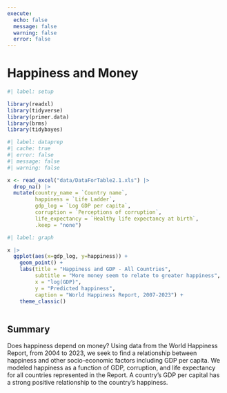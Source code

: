 ```yaml
---
execute: 
  echo: false
  message: false
  warning: false
  error: false
---
```

# Happiness and Money

```r
#| label: setup

library(readxl)
library(tidyverse)
library(primer.data)
library(brms)
library(tidybayes)
```
```r
#| label: dataprep
#| cache: true
#| error: false
#| message: false
#| warning: false

x <- read_excel("data/DataForTable2.1.xls") |>
  drop_na() |>
  mutate(country_name = `Country name`,
         happiness = `Life Ladder`,
         gdp_log = `Log GDP per capita`,
         corruption = `Perceptions of corruption`,
         life_expectancy = `Healthy life expectancy at birth`,
         .keep = "none")
```

```r
#| label: graph

x |>
  ggplot(aes(x=gdp_log, y=happiness)) +
    geom_point() +
    labs(title = "Happiness and GDP - All Countries",
         subtitle = "More money seem to relate to greater happiness",
         x = "log(GDP)",
         y = "Predicted happiness",
         caption = "World Happiness Report, 2007-2023") +
    theme_classic()
  
```


## Summary
Does happiness depend on money?  Using data from the World Happiness Report, from 2004 to 2023, we seek to find a relationship between happiness and other socio-economic factors including GDP per capita.  We modeled happiness as a function of GDP, corruption, and life expectancy for all countries represented in the Report.  A country's GDP per capital has a strong positive relationship to the country's happiness.
